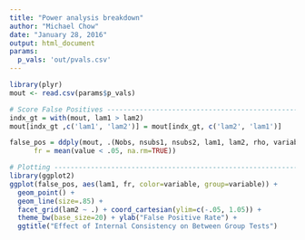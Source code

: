 ```yaml
---
title: "Power analysis breakdown"
author: "Michael Chow"
date: "January 28, 2016"
output: html_document
params:
  p_vals: 'out/pvals.csv'
---
```


```r
library(plyr)
mout <- read.csv(params$p_vals)

# Score False Positives -------------------------------------------------------
indx_gt = with(mout, lam1 > lam2)
mout[indx_gt ,c('lam1', 'lam2')] = mout[indx_gt, c('lam2', 'lam1')]

false_pos = ddply(mout, .(Nobs, nsubs1, nsubs2, lam1, lam2, rho, variable), summarize, 
      fr = mean(value < .05, na.rm=TRUE))

# Plotting ------------------------------------------------------------------------
library(ggplot2)
ggplot(false_pos, aes(lam1, fr, color=variable, group=variable)) + 
  geom_point() +
  geom_line(size=.85) +
  facet_grid(lam2 ~ .) + coord_cartesian(ylim=c(-.05, 1.05)) +
  theme_bw(base_size=20) + ylab("False Positive Rate") + 
  ggtitle("Effect of Internal Consistency on Between Group Tests")
```

